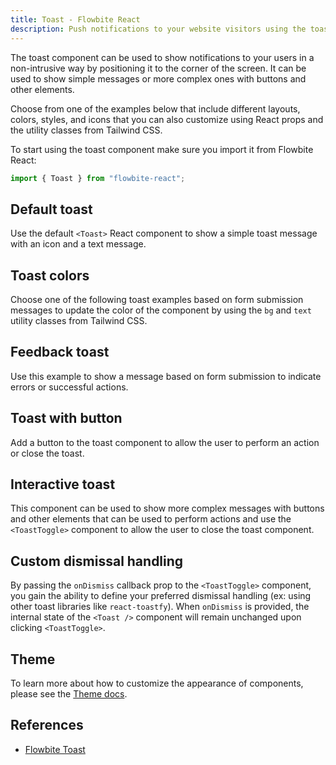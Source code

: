 ```yaml
---
title: Toast - Flowbite React
description: Push notifications to your website visitors using the toast component and choose from multiple sizes, colors, styles, position and icons based on React and Tailwind CSS
---
```


The toast component can be used to show notifications to your users in a non-intrusive way by positioning it to the corner of the screen. It can be used to show simple messages or more complex ones with buttons and other elements.

Choose from one of the examples below that include different layouts, colors, styles, and icons that you can also customize using React props and the utility classes from Tailwind CSS.

To start using the toast component make sure you import it from Flowbite React:

```jsx
import { Toast } from "flowbite-react";
```

## Default toast

Use the default `<Toast>` React component to show a simple toast message with an icon and a text message.

<Example name="toast.root" />

## Toast colors

Choose one of the following toast examples based on form submission messages to update the color of the component by using the `bg` and `text` utility classes from Tailwind CSS.

<Example name="toast.colors" />

## Feedback toast

Use this example to show a message based on form submission to indicate errors or successful actions.

<Example name="toast.feedback" />

## Toast with button

Add a button to the toast component to allow the user to perform an action or close the toast.

<Example name="toast.withButton" />

## Interactive toast

This component can be used to show more complex messages with buttons and other elements that can be used to perform actions and use the `<ToastToggle>` component to allow the user to close the toast component.

<Example name="toast.interactive" />

## Custom dismissal handling

By passing the `onDismiss` callback prop to the `<ToastToggle>` component, you gain the ability to define your preferred dismissal handling (ex: using other toast libraries like `react-toastfy`). When `onDismiss` is provided, the internal state of the `<Toast />` component will remain unchanged upon clicking `<ToastToggle>`.

<Example name="toast.customDismissal" />

## Theme

To learn more about how to customize the appearance of components, please see the [Theme docs](/docs/customize/theme).

<Theme name="toast" />

## References

- [Flowbite Toast](https://flowbite.com/docs/components/toast/)
